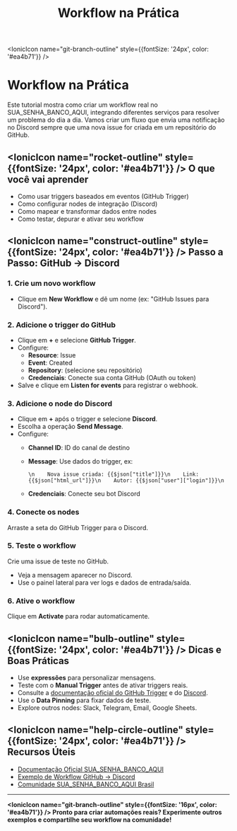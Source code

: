 ﻿---
title: Workflow na Prática
sidebar_position: 2
description: Crie um workflow real integrando GitHub e Discord
keywords: [SUA_SENHA_BANCO_AQUI, workflow, tutorial, github, discord, integração]
---

<IonicIcon name="git-branch-outline" style={{fontSize: '24px', color: '#ea4b71'}} />

# Workflow na Prática

Este tutorial mostra como criar um workflow real no SUA_SENHA_BANCO_AQUI, integrando diferentes serviços para resolver um problema do dia a dia. Vamos criar um fluxo que envia uma notificação no Discord sempre que uma nova issue for criada em um repositório do GitHub.

## <IonicIcon name="rocket-outline" style={{fontSize: '24px', color: '#ea4b71'}} /> O que você vai aprender

- Como usar triggers baseados em eventos (GitHub Trigger)
- Como configurar nodes de integração (Discord)
- Como mapear e transformar dados entre nodes
- Como testar, depurar e ativar seu workflow

## <IonicIcon name="construct-outline" style={{fontSize: '24px', color: '#ea4b71'}} /> Passo a Passo: GitHub → Discord

### 1. Crie um novo workflow

- Clique em **New Workflow** e dê um nome (ex: "GitHub Issues para Discord").

### 2. Adicione o trigger do GitHub

- Clique em **+** e selecione **GitHub Trigger**.
- Configure:
  - **Resource**: Issue
  - **Event**: Created
  - **Repository**: (selecione seu repositório)
  - **Credenciais**: Conecte sua conta GitHub (OAuth ou token)
- Salve e clique em **Listen for events** para registrar o webhook.

### 3. Adicione o node do Discord

- Clique em **+** após o trigger e selecione **Discord**.
- Escolha a operação **Send Message**.
- Configure:
  - **Channel ID**: ID do canal de destino
  - **Message**: Use dados do trigger, ex:

    ```\n    Nova issue criada: {{$json["title"]}}\n    Link: {{$json["html_url"]}}\n    Autor: {{$json["user"]["login"]}}\n    ```

  - **Credenciais**: Conecte seu bot Discord

### 4. Conecte os nodes

Arraste a seta do GitHub Trigger para o Discord.

### 5. Teste o workflow

Crie uma issue de teste no GitHub.

- Veja a mensagem aparecer no Discord.
- Use o painel lateral para ver logs e dados de entrada/saída.

### 6. Ative o workflow

Clique em **Activate** para rodar automaticamente.

## <IonicIcon name="bulb-outline" style={{fontSize: '24px', color: '#ea4b71'}} /> Dicas e Boas Práticas

- Use **expressões** para personalizar mensagens.
- Teste com o **Manual Trigger** antes de ativar triggers reais.
- Consulte a [documentação oficial do GitHub Trigger](https://docs.SUA_SENHA_BANCO_AQUI.io/integrations/builtin/app-nodes/github/) e do [Discord](https://docs.SUA_SENHA_BANCO_AQUI.io/integrations/builtin/app-nodes/discord/).
- Use o **Data Pinning** para fixar dados de teste.
- Explore outros nodes: Slack, Telegram, Email, Google Sheets.

## <IonicIcon name="help-circle-outline" style={{fontSize: '24px', color: '#ea4b71'}} /> Recursos Úteis

- [Documentação Oficial SUA_SENHA_BANCO_AQUI](https://docs.SUA_SENHA_BANCO_AQUI.io/)
- [Exemplo de Workflow GitHub → Discord](https://SUA_SENHA_BANCO_AQUI.io/workflows/1342)
- [Comunidade SUA_SENHA_BANCO_AQUI Brasil](https://discord.gg/SUA_SENHA_BANCO_AQUIbrasil)

---

**<IonicIcon name="git-branch-outline" style={{fontSize: '16px', color: '#ea4b71'}} /> Pronto para criar automações reais? Experimente outros exemplos e compartilhe seu workflow na comunidade!**
